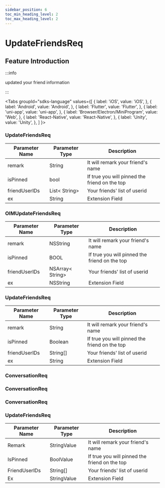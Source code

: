 ```yaml
---
sidebar_position: 6
toc_min_heading_level: 2
toc_max_heading_level: 2
---
```


# UpdateFriendsReq

## Feature Introduction

:::info

updated your friend information

:::

<Tabs
groupId="sdks-language"
values={[
{ label: 'iOS', value: 'iOS', },
{ label: 'Android', value: 'Android', },
{ label: 'Flutter', value: 'Flutter', },
{ label: 'uni-app', value: 'uni-app', },
{ label: 'Browser/Electron/MiniProgram', value: 'Web', },
{ label: 'React-Native', value: 'React-Native', },
{ label: 'Unity', value: 'Unity', },
]
}>

<TabItem value="Flutter">

### UpdateFriendsReq

| Parameter Name    | Parameter Type                                     | Description                                                           |
| ----------------- | -------------------------------------------------- | --------------------------------------------------------------------- |
| remark            | String                                             | It will remark your friend's name                                     |
| isPinned          | bool                                               | If true you will pinned the friend on the top                         |
| friendUserIDs     | List< String\>                                     | Your friends' list of userid                                          |
| ex                | String                                             | Extension Field                                                       |

</TabItem>

<TabItem value="iOS">

### OIMUpdateFriendsReq

| Parameter Name    | Parameter Type                                     | Description                                                           |
| ----------------- | -------------------------------------------------- | --------------------------------------------------------------------- |
| remark            | NSString                                           | It will remark your friend's name                                     |
| isPinned          | BOOL                                               | If true you will pinned the friend on the top                         |
| friendUserIDs     | NSArray< String\>                                  | Your friends' list of userid                                          |
| ex                | NSString                                           | Extension Field                                                       |

</TabItem>

<TabItem value="Android">

### UpdateFriendsReq

| Parameter Name    | Parameter Type                                     | Description                                                           |
| ----------------- | -------------------------------------------------- | --------------------------------------------------------------------- |
| remark            | String                                             | It will remark your friend's name                                     |
| isPinned          | Boolean                                            | If true you will pinned the friend on the top                         |
| friendUserIDs     | String[]                                           | Your friends' list of userid                                          |
| ex                | String                                             | Extension Field                                                       |


</TabItem>

<TabItem value="Web">

### ConversationReq

</TabItem>

<TabItem value="uni-app">

### ConversationReq

</TabItem>

<TabItem value="React-Native">

### ConversationReq

</TabItem>

<TabItem value="Unity">

### UpdateFriendsReq

| Parameter Name    | Parameter Type                                     | Description                                                           |
| ----------------- | -------------------------------------------------- | --------------------------------------------------------------------- |
| Remark       | StringValue             |  It will remark your friend's name                                                                 |
| IsPinned          | BoolValue |  If true you will pinned the friend on the top                                                            |
| FriendUserIDs      | String[]                                                |    Your friends' list of userid                                                       |
| Ex                | StringValue                                           | Extension Field                                                       |



</TabItem>

</Tabs>
